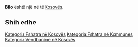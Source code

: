{{Fshat në Kosovës
 | Emri                = Bilo
| srp_N_name = Bilo
| srp_N_FULL_NAME_RO = Bilo
| srp_N_FULL_NAME_ND_RO = Bilo
| srp_N_SORT_NAME_RG = BILO
| srp_N_FULL_NAME_RG = Bilo
| srp_N_FULL_NAME_ND_RG = Bilo

 | Emri (Rasa dhanore) = 
 | Figura              = 
 | Shteti              = Kosovo
 | Komuna              = 
 | Kodi postar         = 
 | Sipërfaqja          = 

 | Popullsia           = 

 | Regj. i popullsisë  = 
 | Dend. e popullsisë  = 
 | Faqja zyrtare       = 
 <!--- Koordinatat ----> 
 | Gjerësia            = 42.211944
 | Gjatësia            = 20.864722
 | Lartësia            = 
}}
'''Bilo''' është një [[]] në [[]] të [[Kosovës]].

<!-- == Gjeografia == -->
<!-- == Historia == -->
<!-- == Demografia == -->
== Shih edhe ==
{{Komuna }}
{{Kosovo-Administrata-Cung}}

[[Kategoria:Fshatra në Kosovës]]
[[Kategoria:Fshatra në Kommunes ]]
[[Kategoria:Vendbanime në Kosovës]]